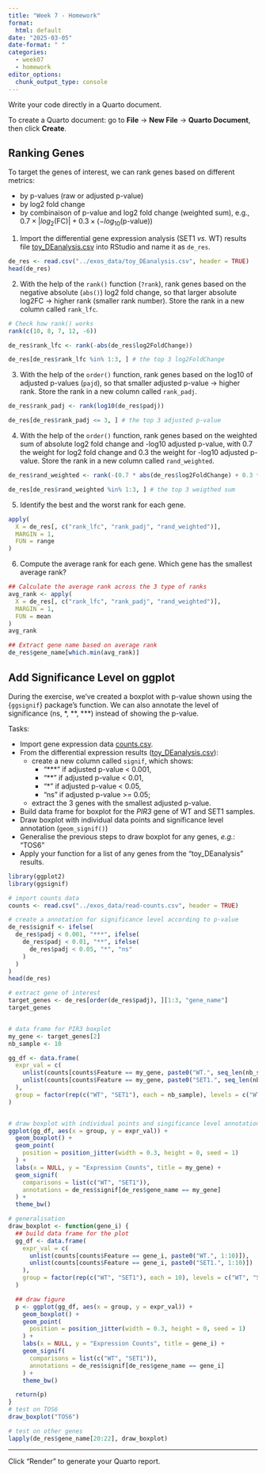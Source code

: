 ```yaml
---
title: "Week 7 - Homework"
format: 
  html: default
date: "2025-03-05"
date-format: " "
categories: 
  - week07
  - homework
editor_options: 
  chunk_output_type: console
---
```


Write your code directly in a Quarto document.

To create a Quarto document: go to **File** -> **New File** -> **Quarto Document**, then click **Create**.


## Ranking Genes

To target the genes of interest, we can rank genes based on different metrics:

- by p-values (raw or adjusted p-value)
- by log2 fold change
- by combinaison of p-value and log2 fold change (weighted sum),
e.g., $0.7\times|log_{2}(\text{FC})|+0.3\times(-log_{10}(\text{p-value}))$

1. Import the differential gene expression analysis (SET1 *vs.* WT) results file [toy_DEanalysis.csv](../exos_data/toy_DEanalysis.csv) into RStudio and name it as `de_res`.

```r
de_res <- read.csv("../exos_data/toy_DEanalysis.csv", header = TRUE)
head(de_res)
```

2. With the help of the `rank()` function (`?rank`),
rank genes based on the negative absolute (`abs()`) log2 fold change,
so that larger absolute log2FC → higher rank (smaller rank number).
Store the rank in a new column called `rank_lfc`.

```r
# Check how rank() works
rank(c(10, 8, 7, 12, -6))
```

```r
de_res$rank_lfc <- rank(-abs(de_res$log2FoldChange))

de_res[de_res$rank_lfc %in% 1:3, ] # the top 3 log2FoldChange
```

3. With the help of the `order()` function,
rank genes based on the log10 of adjusted p-values (`pajd`),
so that smaller adjusted p-value → higher rank.
Store the rank in a new column called `rank_padj`.

```r
de_res$rank_padj <- rank(log10(de_res$padj))

de_res[de_res$rank_padj <= 3, ] # the top 3 adjusted p-value
```

4. With the help of the `order()` function,
rank genes based on the weighted sum of absolute log2 fold change and -log10 adjusted p-value,
with 0.7 the weight for log2 fold change and 0.3 the weight for -log10 adjusted p-value.
Store the rank in a new column called `rand_weighted`.

```r
de_res$rand_weighted <- rank(-(0.7 * abs(de_res$log2FoldChange) + 0.3 * (-log10(de_res$padj))))

de_res[de_res$rand_weighted %in% 1:3, ] # the top 3 weigthed sum
```

5. Identify the best and the worst rank for each gene.

```r
apply(
  X = de_res[, c("rank_lfc", "rank_padj", "rand_weighted")],
  MARGIN = 1, 
  FUN = range
)
```

6. Compute the average rank for each gene. Which gene has the smallest average rank?

```r
## Calculate the average rank across the 3 type of ranks
avg_rank <- apply(
  X = de_res[, c("rank_lfc", "rank_padj", "rand_weighted")],
  MARGIN = 1, 
  FUN = mean
)
avg_rank

## Extract gene name based on average rank
de_res$gene_name[which.min(avg_rank)]
```

## Add Significance Level on ggplot

During the exercise, we've created a boxplot with p-value shown using the {`ggsignif`} package's function.
We can also annotate the level of significance (ns, \*, \*\*, \*\*\*) instead of showing the p-value.

Tasks:

- Import gene expression data [counts.csv](../exos_data/read-counts.csv).
- From the differential expression results ([toy_DEanalysis.csv](../exos_data/toy_DEanalysis.csv)):
  - create a new column called `signif`, which shows:
    - "***" if adjusted p-value < 0.001,
    - "**" if adjusted p-value < 0.01,
    - "*" if adjusted p-value < 0.05,
    - "ns" if adjusted p-value >= 0.05;
  - extract the 3 genes with the smallest adjusted p-value.
- Build data frame for boxplot for the *PIR3* gene of WT and SET1 samples.
- Draw boxplot with individual data points and significance level annotation (`geom_signif()`)
- Generalise the previous steps to draw boxplot for any genes, *e.g.*: "TOS6"
- Apply your function for a list of any genes from the "toy_DEanalysis" results.

```r
library(ggplot2)
library(ggsignif)

# import counts data
counts <- read.csv("../exos_data/read-counts.csv", header = TRUE)

# create a annotation for significance level according to p-value
de_res$signif <- ifelse(
  de_res$padj < 0.001, "***", ifelse(
    de_res$padj < 0.01, "**", ifelse(
      de_res$padj < 0.05, "*", "ns"
    )
  )
)
head(de_res)

# extract gene of interest
target_genes <- de_res[order(de_res$padj), ][1:3, "gene_name"]
target_genes


# data frame for PIR3 boxplot
my_gene <- target_genes[2]
nb_sample <- 10

gg_df <- data.frame(
  expr_val = c(
    unlist(counts[counts$Feature == my_gene, paste0("WT.", seq_len(nb_sample))]),
    unlist(counts[counts$Feature == my_gene, paste0("SET1.", seq_len(nb_sample))])
  ),
  group = factor(rep(c("WT", "SET1"), each = nb_sample), levels = c("WT", "SET1"))
)


# draw boxplot with individual points and singificance level annotation
ggplot(gg_df, aes(x = group, y = expr_val)) +
  geom_boxplot() +
  geom_point(
    position = position_jitter(width = 0.3, height = 0, seed = 1)
  ) +
  labs(x = NULL, y = "Expression Counts", title = my_gene) +
  geom_signif(
    comparisons = list(c("WT", "SET1")),
    annotations = de_res$signif[de_res$gene_name == my_gene]
  ) +
  theme_bw()

# generalisation
draw_boxplot <- function(gene_i) {
  ## build data frame for the plot
  gg_df <- data.frame(
    expr_val = c(
      unlist(counts[counts$Feature == gene_i, paste0("WT.", 1:10)]),
      unlist(counts[counts$Feature == gene_i, paste0("SET1.", 1:10)])
    ),
    group = factor(rep(c("WT", "SET1"), each = 10), levels = c("WT", "SET1"))
  )

  ## draw figure
  p <- ggplot(gg_df, aes(x = group, y = expr_val)) +
    geom_boxplot() +
    geom_point(
      position = position_jitter(width = 0.3, height = 0, seed = 1)
    ) +
    labs(x = NULL, y = "Expression Counts", title = gene_i) +
    geom_signif(
      comparisons = list(c("WT", "SET1")),
      annotations = de_res$signif[de_res$gene_name == gene_i]
    ) +
    theme_bw()

  return(p)
}
# test on TOS6
draw_boxplot("TOS6")

# test on other genes
lapply(de_res$gene_name[20:22], draw_boxplot)
```

---

Click "Render" to generate your Quarto report.